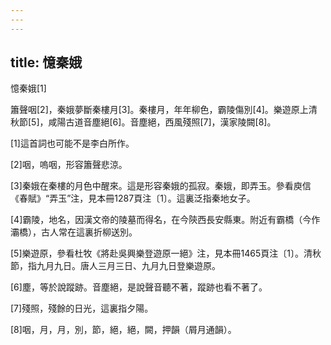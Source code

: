 ```yaml
---
---
---
```

title: 憶秦娥
---




憶秦娥[1]

簫聲咽[2]，秦娥夢斷秦樓月[3]。秦樓月，年年柳色，霸陵傷別[4]。樂遊原上清秋節[5]，咸陽古道音塵絕[6]。音塵絕，西風殘照[7]，漢家陵闕[8]。

[1]這首詞也可能不是李白所作。

[2]咽，嗚咽，形容簫聲悲涼。

[3]秦娥在秦樓的月色中醒來。這是形容秦娥的孤寂。秦娥，即弄玉。參看庾信《春賦》“弄玉”注，見本冊1287頁注〔1〕。這裏泛指秦地女子。

[4]霸陵，地名，因漢文帝的陵墓而得名，在今陝西長安縣東。附近有霸橋（今作灞橋），古人常在這裏折柳送別。

[5]樂遊原，參看杜牧《將赴吳興樂登遊原一絕》注，見本冊1465頁注〔1〕。清秋節，指九月九日。唐人三月三日、九月九日登樂遊原。

[6]塵，等於說蹤跡。音塵絕，是說聲音聽不著，蹤跡也看不著了。

[7]殘照，殘餘的日光，這裏指夕陽。

[8]咽，月，月，別，節，絕，絕，闕，押韻（屑月通韻）。
